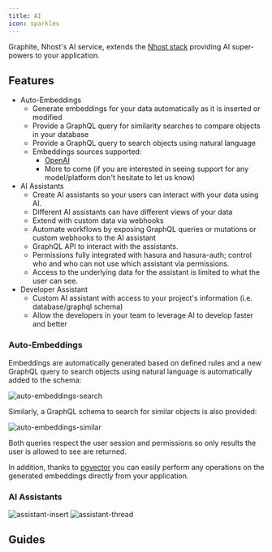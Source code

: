 ```yaml
---
title: AI
icon: sparkles
---
```


Graphite, Nhost's AI service, extends the [Nhost stack](https://nhost.io) providing AI super-powers to your application.

## Features

* Auto-Embeddings
  * Generate embeddings for your data automatically as it is inserted or modified
  * Provide a GraphQL query for similarity searches to compare objects in your database
  * Provide a GraphQL query to search objects using natural language
  * Embeddings sources supported:
    * [OpenAI](https://platform.openai.com/docs/guides/embeddings)
    * More to come (if you are interested in seeing support for any model/platform don't hesitate to let us know)
* AI Assistants
  * Create AI assistants so your users can interact with your data using AI.
  * Different AI assistants can have different views of your data
  * Extend with custom data via webhooks
  * Automate workflows by exposing GraphQL queries or mutations or custom webhooks to the AI assistant
  * GraphQL API to interact with the assistants.
  * Permissions fully integrated with hasura and hasura-auth; control who and who can not use which assistant via permissions.
  * Access to the underlying data for the assistant is limited to what the user can see.
* Developer Assistant
  * Custom AI assistant with access to your project's information (i.e. database/graphql schema)
  * Allow the developers in your team to leverage AI to develop faster and better

### Auto-Embeddings

Embeddings are automatically generated based on defined rules and a new GraphQL query to search objects using natural language is automatically added to the schema:

![auto-embeddings-search](/images/product/ai/auto-embeddings-search.png)

Similarly, a GraphQL schema to search for similar objects is also provided:

![auto-embeddings-similar](/images/product/ai/auto-embeddings-similar.png)

Both queries respect the user session and permissions so only results the user is allowed to see are returned.

In addition, thanks to [pgvector](https://github.com/pgvector/pgvector) you can easily perform any operations on the generated embeddings directly from your application.

### AI Assistants

![assistant-insert](/images/product/ai/assistant-insert.png)
![assistant-thread](/images/product/ai/assistant-thread.png)

## Guides

<CardGroup cols={4}>
  <Card title="Enabling Service" icon="square-1" href="../guides/ai/enabling-service">
  </Card>
  <Card title="Local Development" icon="square-2" href="../guides/ai/local_development">
  </Card>
  <Card title="Auto-Embeddings" icon="square-3" href="../guides/ai/auto-embeddings">
  </Card>
  <Card title="Assistants" icon="square-4" href="../guides/ai/assistants">
  </Card>
  <Card title="Developer Assistant" icon="square-5" href="../guides/ai/dev-assistant">
  </Card>
</CardGroup>

